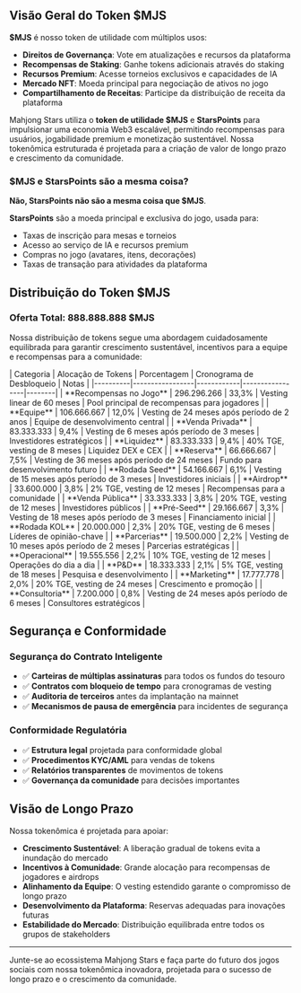 
## Visão Geral do Token $MJS

**$MJS** é nosso token de utilidade com múltiplos usos:
- **Direitos de Governança**: Vote em atualizações e recursos da plataforma
- **Recompensas de Staking**: Ganhe tokens adicionais através do staking
- **Recursos Premium**: Acesse torneios exclusivos e capacidades de IA
- **Mercado NFT**: Moeda principal para negociação de ativos no jogo
- **Compartilhamento de Receitas**: Participe da distribuição de receita da plataforma

Mahjong Stars utiliza o **token de utilidade $MJS** e **StarsPoints** para impulsionar uma economia Web3 escalável, permitindo recompensas para usuários, jogabilidade premium e monetização sustentável. Nossa tokenômica estruturada é projetada para a criação de valor de longo prazo e crescimento da comunidade.

### $MJS e StarsPoints são a mesma coisa?

**Não, StarsPoints não são a mesma coisa que $MJS**.

<Callout type="info">

**StarsPoints** são a moeda principal e exclusiva do jogo, usada para:
- Taxas de inscrição para mesas e torneios
- Acesso ao serviço de IA e recursos premium
- Compras no jogo (avatares, itens, decorações)
- Taxas de transação para atividades da plataforma

</Callout>


## Distribuição do Token $MJS

### Oferta Total: 888.888.888 $MJS

Nossa distribuição de tokens segue uma abordagem cuidadosamente equilibrada para garantir crescimento sustentável, incentivos para a equipe e recompensas para a comunidade:

<Card className='mt-4'>
| Categoria | Alocação de Tokens | Porcentagem | Cronograma de Desbloqueio | Notas |
|----------|-----------------|------------|-----------------|--------|
| **Recompensas no Jogo** | 296.296.266 | 33,3% | Vesting linear de 60 meses | Pool principal de recompensas para jogadores |
| **Equipe** | 106.666.667 | 12,0% | Vesting de 24 meses após período de 2 anos | Equipe de desenvolvimento central |
| **Venda Privada** | 83.333.333 | 9,4% | Vesting de 6 meses após período de 3 meses | Investidores estratégicos |
| **Liquidez** | 83.333.333 | 9,4% | 40% TGE, vesting de 8 meses | Liquidez DEX e CEX |
| **Reserva** | 66.666.667 | 7,5% | Vesting de 36 meses após período de 24 meses | Fundo para desenvolvimento futuro |
| **Rodada Seed** | 54.166.667 | 6,1% | Vesting de 15 meses após período de 3 meses | Investidores iniciais |
| **Airdrop** | 33.600.000 | 3,8% | 2% TGE, vesting de 12 meses | Recompensas para a comunidade |
| **Venda Pública** | 33.333.333 | 3,8% | 20% TGE, vesting de 12 meses | Investidores públicos |
| **Pré-Seed** | 29.166.667 | 3,3% | Vesting de 18 meses após período de 3 meses | Financiamento inicial |
| **Rodada KOL** | 20.000.000 | 2,3% | 20% TGE, vesting de 6 meses | Líderes de opinião-chave |
| **Parcerias** | 19.500.000 | 2,2% | Vesting de 10 meses após período de 2 meses | Parcerias estratégicas |
| **Operacional** | 19.555.556 | 2,2% | 10% TGE, vesting de 12 meses | Operações do dia a dia |
| **P&D** | 18.333.333 | 2,1% | 5% TGE, vesting de 18 meses | Pesquisa e desenvolvimento |
| **Marketing** | 17.777.778 | 2,0% | 20% TGE, vesting de 24 meses | Crescimento e promoção |
| **Consultoria** | 7.200.000 | 0,8% | Vesting de 24 meses após período de 6 meses | Consultores estratégicos |
</Card>

## Segurança e Conformidade

### Segurança do Contrato Inteligente
- ✅ **Carteiras de múltiplas assinaturas** para todos os fundos do tesouro
- ✅ **Contratos com bloqueio de tempo** para cronogramas de vesting
- ✅ **Auditoria de terceiros** antes da implantação na mainnet
- ✅ **Mecanismos de pausa de emergência** para incidentes de segurança

### Conformidade Regulatória
- ✅ **Estrutura legal** projetada para conformidade global
- ✅ **Procedimentos KYC/AML** para vendas de tokens
- ✅ **Relatórios transparentes** de movimentos de tokens
- ✅ **Governança da comunidade** para decisões importantes

## Visão de Longo Prazo

Nossa tokenômica é projetada para apoiar:
- **Crescimento Sustentável**: A liberação gradual de tokens evita a inundação do mercado
- **Incentivos à Comunidade**: Grande alocação para recompensas de jogadores e airdrops
- **Alinhamento da Equipe**: O vesting estendido garante o compromisso de longo prazo
- **Desenvolvimento da Plataforma**: Reservas adequadas para inovações futuras
- **Estabilidade do Mercado**: Distribuição equilibrada entre todos os grupos de stakeholders

---

Junte-se ao ecossistema Mahjong Stars e faça parte do futuro dos jogos sociais com nossa tokenômica inovadora, projetada para o sucesso de longo prazo e o crescimento da comunidade.
